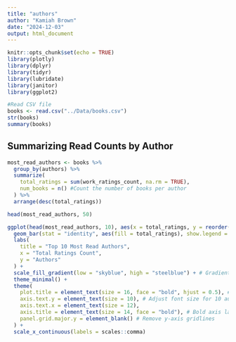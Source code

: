 ```yaml
---
title: "authors"
author: "Kamiah Brown"
date: "2024-12-03"
output: html_document
---
```


```r
knitr::opts_chunk$set(echo = TRUE)
library(plotly)
library(dplyr)
library(tidyr)
library(lubridate)
library(janitor)
library(ggplot2)
```

```r
#Read CSV file 
books <- read.csv("../Data/books.csv")
str(books)
summary(books)
```

## Summarizing Read Counts by Author 
```r
most_read_authors <- books %>%
  group_by(authors) %>%
  summarize(
    total_ratings = sum(work_ratings_count, na.rm = TRUE), 
    num_books = n() #Count the number of books per author
  ) %>%
  arrange(desc(total_ratings))

head(most_read_authors, 50)
```

```r
ggplot(head(most_read_authors, 10), aes(x = total_ratings, y = reorder(authors, total_ratings))) +
  geom_bar(stat = "identity", aes(fill = total_ratings), show.legend = FALSE) +
  labs(
    title = "Top 10 Most Read Authors",
    x = "Total Ratings Count",
    y = "Authors"
  ) +
  scale_fill_gradient(low = "skyblue", high = "steelblue") + # Gradient color
  theme_minimal() +
  theme(
    plot.title = element_text(size = 16, face = "bold", hjust = 0.5), # Center and bold title
    axis.text.y = element_text(size = 10), # Adjust font size for 10 authors
    axis.text.x = element_text(size = 12),
    axis.title = element_text(size = 14, face = "bold"), # Bold axis labels
    panel.grid.major.y = element_blank() # Remove y-axis gridlines
  ) +
  scale_x_continuous(labels = scales::comma)
```

